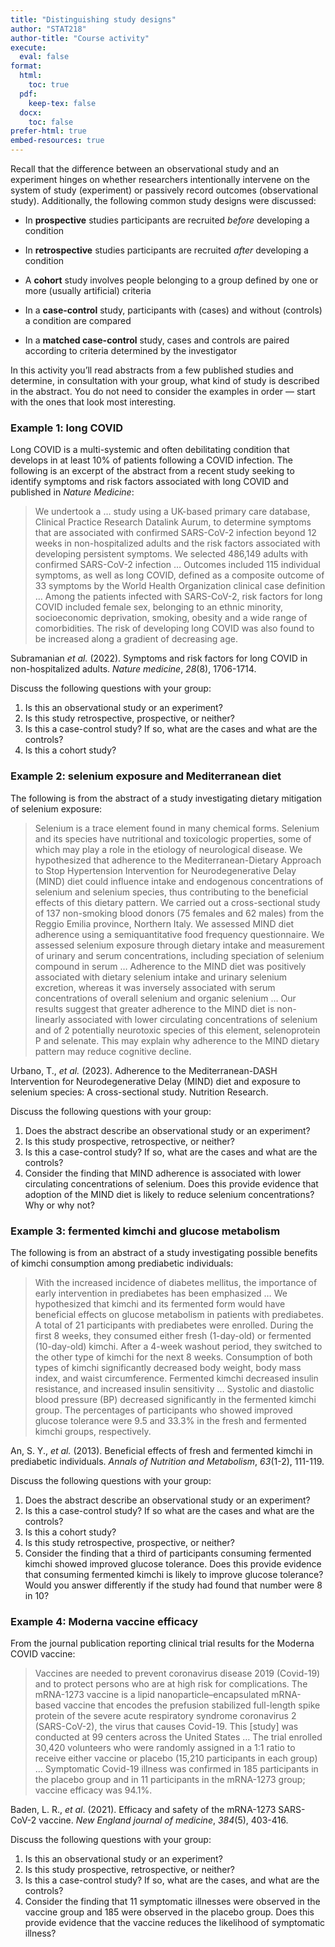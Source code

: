 ```yaml
---
title: "Distinguishing study designs"
author: "STAT218"
author-title: "Course activity"
execute: 
  eval: false
format: 
  html:
    toc: true
  pdf:
    keep-tex: false
  docx:
    toc: false
prefer-html: true
embed-resources: true
---
```


Recall that the difference between an observational study and an experiment hinges on whether researchers intentionally intervene on the system of study (experiment) or passively record outcomes (observational study). Additionally, the following common study designs were discussed:

-   In **prospective** studies participants are recruited *before* developing a condition

-   In **retrospective** studies participants are recruited *after* developing a condition

-   A **cohort** study involves people belonging to a group defined by one or more (usually artificial) criteria

-   In a **case-control** study, participants with (cases) and without (controls) a condition are compared

-   In a **matched case-control** study, cases and controls are paired according to criteria determined by the investigator

In this activity you'll read abstracts from a few published studies and determine, in consultation with your group, what kind of study is described in the abstract. You do not need to consider the examples in order — start with the ones that look most interesting.

### Example 1: long COVID

Long COVID is a multi-systemic and often debilitating condition that develops in at least 10% of patients following a COVID infection. The following is an excerpt of the abstract from a recent study seeking to identify symptoms and risk factors associated with long COVID and published in *Nature Medicine*:

> We undertook a ... study using a UK-based primary care database, Clinical Practice Research Datalink Aurum, to determine symptoms that are associated with confirmed SARS-CoV-2 infection beyond 12 weeks in non-hospitalized adults and the risk factors associated with developing persistent symptoms. We selected 486,149 adults with confirmed SARS-CoV-2 infection ... Outcomes included 115 individual symptoms, as well as long COVID, defined as a composite outcome of 33 symptoms by the World Health Organization clinical case definition ... Among the patients infected with SARS-CoV-2, risk factors for long COVID included female sex, belonging to an ethnic minority, socioeconomic deprivation, smoking, obesity and a wide range of comorbidities. The risk of developing long COVID was also found to be increased along a gradient of decreasing age.

Subramanian *et al.* (2022). Symptoms and risk factors for long COVID in non-hospitalized adults. *Nature medicine*, *28*(8), 1706-1714.

Discuss the following questions with your group:

1.  Is this an observational study or an experiment?
2.  Is this study retrospective, prospective, or neither?
3.  Is this a case-control study? If so, what are the cases and what are the controls?
4.  Is this a cohort study?

### Example 2: selenium exposure and Mediterranean diet

The following is from the abstract of a study investigating dietary mitigation of selenium exposure:

> Selenium is a trace element found in many chemical forms. Selenium and its species have nutritional and toxicologic properties, some of which may play a role in the etiology of neurological disease. We hypothesized that adherence to the Mediterranean-Dietary Approach to Stop Hypertension Intervention for Neurodegenerative Delay (MIND) diet could influence intake and endogenous concentrations of selenium and selenium species, thus contributing to the beneficial effects of this dietary pattern. We carried out a cross-sectional study of 137 non-smoking blood donors (75 females and 62 males) from the Reggio Emilia province, Northern Italy. We assessed MIND diet adherence using a semiquantitative food frequency questionnaire. We assessed selenium exposure through dietary intake and measurement of urinary and serum concentrations, including speciation of selenium compound in serum ... Adherence to the MIND diet was positively associated with dietary selenium intake and urinary selenium excretion, whereas it was inversely associated with serum concentrations of overall selenium and organic selenium ... Our results suggest that greater adherence to the MIND diet is non-linearly associated with lower circulating concentrations of selenium and of 2 potentially neurotoxic species of this element, selenoprotein P and selenate. This may explain why adherence to the MIND dietary pattern may reduce cognitive decline.

Urbano, T., *et al.* (2023). Adherence to the Mediterranean-DASH Intervention for Neurodegenerative Delay (MIND) diet and exposure to selenium species: A cross-sectional study. Nutrition Research.

Discuss the following questions with your group:

1.  Does the abstract describe an observational study or an experiment?
2.  Is this study prospective, retrospective, or neither?
3.  Is this a case-control study? If so, what are the cases and what are the controls?
4.  Consider the finding that MIND adherence is associated with lower circulating concentrations of selenium. Does this provide evidence that adoption of the MIND diet is likely to reduce selenium concentrations? Why or why not?

### Example 3: fermented kimchi and glucose metabolism

The following is from an abstract of a study investigating possible benefits of kimchi consumption among prediabetic individuals:

> With the increased incidence of diabetes mellitus, the importance of early intervention in prediabetes has been emphasized ... We hypothesized that kimchi and its fermented form would have beneficial effects on glucose metabolism in patients with prediabetes. A total of 21 participants with prediabetes were enrolled. During the first 8 weeks, they consumed either fresh (1-day-old) or fermented (10-day-old) kimchi. After a 4-week washout period, they switched to the other type of kimchi for the next 8 weeks. Consumption of both types of kimchi significantly decreased body weight, body mass index, and waist circumference. Fermented kimchi decreased insulin resistance, and increased insulin sensitivity ... Systolic and diastolic blood pressure (BP) decreased significantly in the fermented kimchi group. The percentages of participants who showed improved glucose tolerance were 9.5 and 33.3% in the fresh and fermented kimchi groups, respectively.

An, S. Y., *et al.* (2013). Beneficial effects of fresh and fermented kimchi in prediabetic individuals. *Annals of Nutrition and Metabolism*, *63*(1-2), 111-119.

Discuss the following questions with your group:

1.  Does the abstract describe an observational study or an experiment?
2.  Is this a case-control study? If so what are the cases and what are the controls?
3.  Is this a cohort study?
4.  Is this study retrospective, prospective, or neither?
5.  Consider the finding that a third of participants consuming fermented kimchi showed improved glucose tolerance. Does this provide evidence that consuming fermented kimchi is likely to improve glucose tolerance? Would you answer differently if the study had found that number were 8 in 10?

### Example 4: Moderna vaccine efficacy

From the journal publication reporting clinical trial results for the Moderna COVID vaccine:

> Vaccines are needed to prevent coronavirus disease 2019 (Covid-19) and to protect persons who are at high risk for complications. The mRNA-1273 vaccine is a lipid nanoparticle–encapsulated mRNA-based vaccine that encodes the prefusion stabilized full-length spike protein of the severe acute respiratory syndrome coronavirus 2 (SARS-CoV-2), the virus that causes Covid-19. This \[study\] was conducted at 99 centers across the United States ... The trial enrolled 30,420 volunteers who were randomly assigned in a 1:1 ratio to receive either vaccine or placebo (15,210 participants in each group) ... Symptomatic Covid-19 illness was confirmed in 185 participants in the placebo group and in 11 participants in the mRNA-1273 group; vaccine efficacy was 94.1%. 

Baden, L. R., *et al*. (2021). Efficacy and safety of the mRNA-1273 SARS-CoV-2 vaccine. *New England journal of medicine*, *384*(5), 403-416.

Discuss the following questions with your group:

1.  Is this an observational study or an experiment?
2.  Is this study prospective, retrospective, or neither?
3.  Is this a case-control study? If so, what are the cases, and what are the controls?
4.  Consider the finding that 11 symptomatic illnesses were observed in the vaccine group and 185 were observed in the placebo group. Does this provide evidence that the vaccine reduces the likelihood of symptomatic illness?

